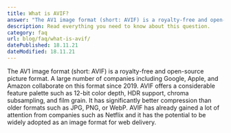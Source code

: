 ```yaml
---
title: What is AVIF?
answer: "The AV1 image format (short: AVIF) is a royalty-free and open-source picture format. A large number of companies including Google, Apple, and Amazon collaborate on this format since 2019. AVIF offers a considerable feature palette such as 12-bit color depth, HDR support, chroma subsampling, and film grain. It has significantly better compression than older formats such as JPG, PNG, or WebP. AVIF has already gained a lot of attention from companies such as Netflix and it has the potential to be widely adopted as an image format for web delivery."
description: Read everything you need to know about this question.
category: faq
url: blog/faq/what-is-avif/
datePublished: 18.11.21
dateModified: 18.11.21
---
```


The AV1 image format (short: AVIF) is a royalty-free and open-source picture format. A large number of companies including Google, Apple, and Amazon collaborate on this format since 2019. AVIF offers a considerable feature palette such as 12-bit color depth, HDR support, chroma subsampling, and film grain. It has significantly better compression than older formats such as JPG, PNG, or WebP. AVIF has already gained a lot of attention from companies such as Netflix and it has the potential to be widely adopted as an image format for web delivery.
